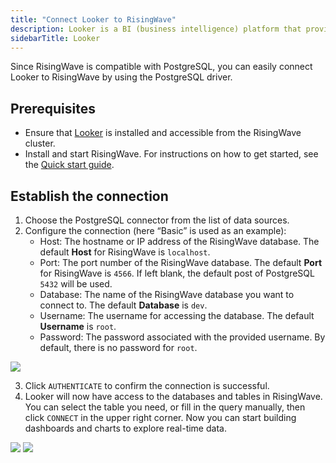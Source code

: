 ```yaml
---
title: "Connect Looker to RisingWave"
description: Looker is a BI (business intelligence) platform that provides data insights through interactive dashboards, reports, and SQL querying. It can integrate with databases like PostgreSQL, MySQL, and more.
sidebarTitle: Looker
---
```


Since RisingWave is compatible with PostgreSQL, you can easily connect Looker to RisingWave by using the PostgreSQL driver.

## Prerequisites

* Ensure that [Looker](https://cloud.google.com/looker) is installed and accessible from the RisingWave cluster.
* Install and start RisingWave. For instructions on how to get started, see the [Quick start guide](/get-started/quickstart).

## Establish the connection

1. Choose the PostgreSQL connector from the list of data sources.
2. Configure the connection (here “Basic” is used as an example):
   * Host: The hostname or IP address of the RisingWave database. The default **Host** for RisingWave is `localhost`.
   * Port: The port number of the RisingWave database. The default **Port** for RisingWave is `4566`. If left blank, the default post of PostgreSQL `5432` will be used.
   * Database: The name of the RisingWave database you want to connect to. The default **Database** is `dev`.
   * Username: The username for accessing the database. The default **Username** is `root`.
   * Password: The password associated with the provided username. By default, there is no password for `root`.

<Frame>
  <img src="/images/looker-connection.png"/>
</Frame>

3. Click `AUTHENTICATE` to confirm the connection is successful.
4. Looker will now have access to the databases and tables in RisingWave. You can select the table you need, or fill in the query manually, then click `CONNECT` in the upper right corner. Now you can start building dashboards and charts to explore real-time data.

<Frame>
  <img src="/images/looker-query.png"/>
</Frame>

<Frame>
  <img src="/images/looker-chart.png"/>
</Frame>

